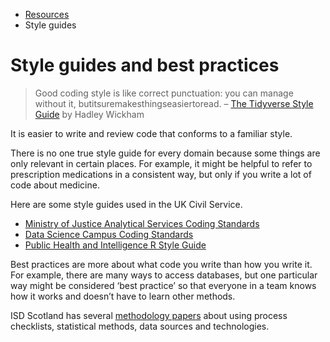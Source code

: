 ::: {.breadcrumbs}
* [Resources](resources.html)
* Style guides
:::

# Style guides and best practices

> Good coding style is like correct punctuation: you can manage without it,
> butitsuremakesthingseasiertoread. -- [The Tidyverse Style
> Guide](https://style.tidyverse.org/) by Hadley Wickham

It is easier to write and review code that conforms to a familiar style.

There is no one true style guide for every domain because some things are only
relevant in certain places.  For example, it might be helpful to refer to
prescription medications in a consistent way, but only if you write a lot of
code about medicine.

Here are some style guides used in the UK Civil Service.

* [Ministry of Justice Analytical Services Coding Standards](https://github.com/moj-analytical-services/our-coding-standards)
* [Data Science Campus Coding Standards](https://datasciencecampus.github.io/coding-standards/)
* [Public Health and Intelligence R Style Guide](https://github.com/Health-SocialCare-Scotland/R-Resources/blob/master/PHI%20R%20style%20guide.md)

Best practices are more about what code you write than how you write it.  For
example, there are many ways to access databases, but one particular way might
be considered 'best practice' so that everyone in a team knows how it works and
doesn't have to learn other methods.

ISD Scotland has several [methodology
papers](https://www.isdscotland.org/About-ISD/Methodologies/) about using
process checklists, statistical methods, data sources and technologies.
